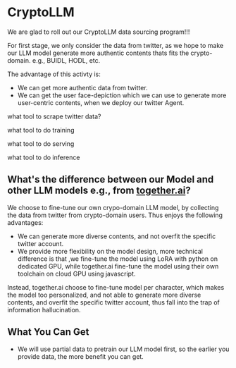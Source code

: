# CryptoLLM

We are glad to roll out our CryptoLLM data sourcing program!!!

For first stage, we only consider the data from twitter, as we hope to make our LLM model generate more authentic contents thats fits the crypto-domain. e.g., BUIDL, HODL, etc.

The advantage of this activty is:
- We can get more authentic data from twitter.
- We can get the user face-depiction which we can use to generate more user-centric contents, when we deploy our twitter Agent.


what tool to scrape twitter data?

what tool to do training 

what tool to do serving

what tool to do inference


## What's the difference between our Model and other LLM models e.g., from [together.ai](https://together.ai/)?

We choose to fine-tune our own crypo-domain LLM model, by collecting the data from twitter from crypto-domain users. Thus enjoys the following advantages:

- We can generate more diverse contents, and not overfit the specific twitter account.
- We provide more flexibility on the model design, more technical difference is that ,we fine-tune the model using LoRA with python on dedicated GPU, while together.ai fine-tune the model using their own toolchain on cloud GPU using javascript.

Instead, together.ai choose to fine-tune model per character, which makes the model too personalized, and not able to generate more diverse contents, and overfit the specific twitter account, thus fall into the trap of information hallucination.



## What You Can Get

- We will use partial data to pretrain our LLM model first, so the earlier you provide data, the more benefit you can get.


